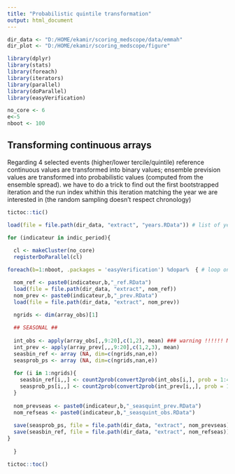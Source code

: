 ```yaml
---
title: "Probabilistic quintile transformation"
output: html_document
---
```


```r
dir_data <- "D:/HOME/ekamir/scoring_medscope/data/emmah" 
dir_plot <- "D:/HOME/ekamir/scoring_medscope/figure" 

library(dplyr)
library(stats)
library(foreach)
library(iterators)
library(parallel)
library(doParallel)
library(easyVerification)

no_core <- 6
e<-5
nboot <- 100
```

## Transforming continuous arrays 

Regarding 4 selected events (higher/lower tercile/quintile) reference continuous values are transformed into binary values; ensemble prevision values are transformed into probabilistic values (computed from the ensemble spread). 
we have to do a trick to find out the first bootstrapped iteration and the run index whithin this iteration matching the year we are interested in (the random sampling doesn't respect chronology)


```r
tictoc::tic()

load(file = file.path(dir_data, "extract", "years.RData")) # list of years in each bootstrap iteration

for (indicateur in indic_period){
  
  cl <- makeCluster(no_core)
  registerDoParallel(cl)

foreach(b=1:nboot, .packages = 'easyVerification') %dopar%  { # loop on bootstrap samples

  nom_ref <- paste0(indicateur,b,"_ref.RData")
  load(file = file.path(dir_data, "extract", nom_ref))
  nom_prev <- paste0(indicateur,b,"_prev.RData")
  load(file = file.path(dir_data, "extract", nom_prev))
  
  ngrids <- dim(array_obs)[1]

  ## SEASONAL ##
    
  int_obs <- apply(array_obs[,,9:20],c(1,2), mean) ### warning !!!!!! MEAN OR SUM REGARDING INDIC ############
  int_prev <- apply(array_prev[,,,9:20],c(1,2,3), mean)
  seasbin_ref <- array (NA, dim=c(ngrids,nan,e))
  seasprob_ps <- array (NA, dim=c(ngrids,nan,e))
  
  for (i in 1:ngrids){
    seasbin_ref[i,,] <- count2prob(convert2prob(int_obs[i,], prob = 1:4/5), type = 4)
    seasprob_ps[i,,] <- count2prob(convert2prob(int_prev[i,,], prob = 1:4/5), type = 4)
  }
    
  nom_prevseas <- paste0(indicateur,b,"_seasquint_prev.RData")
  nom_refseas <- paste0(indicateur,b,"_seasquint_obs.RData")
    
  save(seasprob_ps, file = file.path(dir_data, "extract", nom_prevseas))
  save(seasbin_ref, file = file.path(dir_data, "extract", nom_refseas))
} 
 
  }

tictoc::toc()
```
